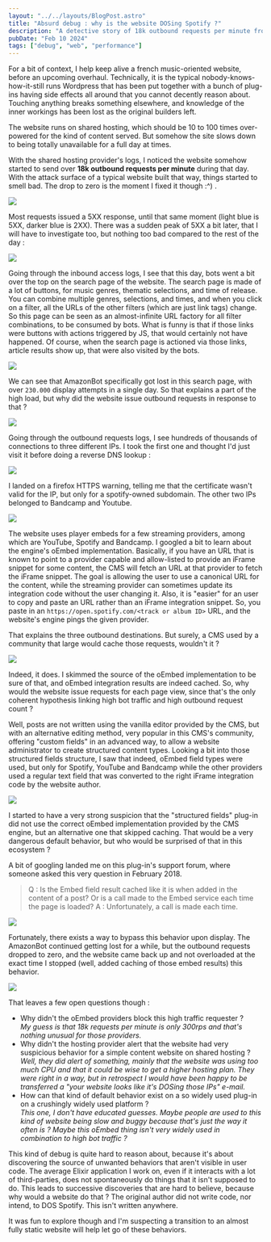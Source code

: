 ```yaml
---
layout: "../../layouts/BlogPost.astro"
title: "Absurd debug : why is the website DOSing Spotify ?"
description: "A detective story of 18k outbound requests per minute from a WordPress site to Spotify - tracing back to uncached oEmbed fields and bot traffic"
pubDate: "Feb 10 2024"
tags: ["debug", "web", "performance"]
---
```


For a bit of context, I help keep alive a french music-oriented website, before an upcoming overhaul. Technically, it is the typical nobody-knows-how-it-still runs Wordpress that has been put together with a bunch of plug-ins having side effects all around that you cannot decently reason about. Touching anything breaks something elsewhere, and knowledge of the inner workings has been lost as the original builders left.

The website runs on shared hosting, which should be 10 to 100 times over-powered for the kind of content served. But somehow the site slows down to being totally unavailable for a full day at times.

With the shared hosting provider's logs, I noticed the website somehow started to send over **18k outbound requests per minute** during that day. With the attack surface of a typical website built that way, things started to smell bad. The drop to zero is the moment I fixed it though :^) .

![](/pics/debug-dos-spotify/01.png)

Most requests issued a 5XX response, until that same moment (light blue is 5XX, darker blue is 2XX). There was a sudden peak of 5XX a bit later, that I will have to investigate too, but nothing too bad compared to the rest of the day :

![](/pics/debug-dos-spotify/02.png)

Going through the inbound access logs, I see that this day, bots went a bit over the top on the search page of the website. The search page is made of a lot of buttons, for music genres, thematic selections, and time of release. You can combine multiple genres, selections, and times, and when you click on a filter, all the URLs of the other filters (which are just link tags) change. So this page can be seen as an almost-infinite URL factory for all filter combinations, to be consumed by bots. What is funny is that if those links were buttons with actions triggered by JS, that would certainly not have happened. Of course, when the search page is actioned via those links, article results show up, that were also visited by the bots.

![](/pics/debug-dos-spotify/04.png)

We can see that AmazonBot specifically got lost in this search page, with over `230.000` display attempts in a single day. So that explains a part of the high load, but why did the website issue outbound requests in response to that ?

![](/pics/debug-dos-spotify/05.png)

Going through the outbound requests logs, I see hundreds of thousands of connections to three different IPs. I took the first one and thought I'd just visit it before doing a reverse DNS lookup :

![](/pics/debug-dos-spotify/06.png)

I landed on a firefox HTTPS warning, telling me that the certificate wasn't valid for the IP, but only for a spotify-owned subdomain. The other two IPs belonged to Bandcamp and Youtube.

![](/pics/debug-dos-spotify/07.png)

The website uses player embeds for a few streaming providers, among which are YouTube, Spotify and Bandcamp. I googled a bit to learn about the engine's oEmbed implementation. Basically, if you have an URL that is known to point to a provider capable and allow-listed to provide an iFrame snippet for some content, the CMS will fetch an URL at that provider to fetch the iFrame snippet. The goal is allowing the user to use a canonical URL for the content, while the streaming provider can sometimes update its integration code without the user changing it. Also, it is "easier" for an user to copy and paste an URL rather than an iFrame integration snippet. So, you paste in an `https://open.spotify.com/<track or album ID>` URL, and the website's engine pings the given provider.

That explains the three outbound destinations. But surely, a CMS used by a community that large would cache those requests, wouldn't it ?

![](/pics/debug-dos-spotify/08.png)

Indeed, it does. I skimmed the source of the oEmbed implementation to be sure of that, and oEmbed integration results are indeed cached. So, why would the website issue requests for each page view, since that's the only coherent hypothesis linking high bot traffic and high outbound request count ?

Well, posts are not written using the vanilla editor provided by the CMS, but with an alternative editing method, very popular in this CMS's community, offering "custom fields" in an advanced way, to allow a website administrator to create structured content types. Looking a bit into those structured fields structure, I saw that indeed, oEmbed field types were used, but only for Spotify, YouTube and Bandcamp while the other providers used a regular text field that was converted to the right iFrame integration code by the website author.

![](/pics/debug-dos-spotify/09.png)


I started to have a very strong suspicion that the "structured fields" plug-in did not use the correct oEmbed implementation provided by the CMS engine, but an alternative one that skipped caching. That would be a very dangerous default behavior, but who would be surprised of that in this ecosystem ?

A bit of googling landed me on this plug-in's support forum, where someone asked this very question in February 2018.

<blockquote>
Q : Is the Embed field result cached like it is when added in the content of a post? Or is a call made to the Embed service each time the page is loaded?
A : Unfortunately, a call is made each time.
</blockquote>

![](/pics/debug-dos-spotify/10.png)

Fortunately, there exists a way to bypass this behavior upon display. The AmazonBot continued getting lost for a while, but the outbound requests dropped to zero, and the website came back up and not overloaded at the exact time I stopped (well, added caching of those embed results) this behavior.

![](/pics/debug-dos-spotify/01.png)

That leaves a few open questions though :

- Why didn't the oEmbed providers block this high traffic requester ?<br/>*My guess is that 18k requests per minute is only 300rps and that's nothing unusual for those providers.*
- Why didn't the hosting provider alert that the website had very suspicious behavior for a simple content website on shared hosting ?<br/> *Well, they did alert of something, mainly that the website was using too much CPU and that it could be wise to get a higher hosting plan. They were right in a way, but in retrospect I would have been happy to be transferred a "your website looks like it's DOSing those IPs" e-mail.*
- How can that kind of default behavior exist on a so widely used plug-in on a crushingly widely used platform ?<br/>*This one, I don't have educated guesses. Maybe people are used to this kind of website being slow and buggy because that's just the way it often is ? Maybe this oEmbed thing isn't very widely used in combination to high bot traffic ?*

This kind of debug is quite hard to reason about, because it's about discovering the source of unwanted behaviors that aren't visible in user code. The average Elixir application I work on, even if it interacts with a lot of third-parties, does not spontaneously do things that it isn't supposed to do. This leads to successive discoveries that are hard to believe, because why would a website do that ? The original author did not write code, nor intend, to DOS Spotify. This isn't written anywhere.

It was fun to explore though and I'm suspecting a transition to an almost fully static website will help let go of these behaviors.
